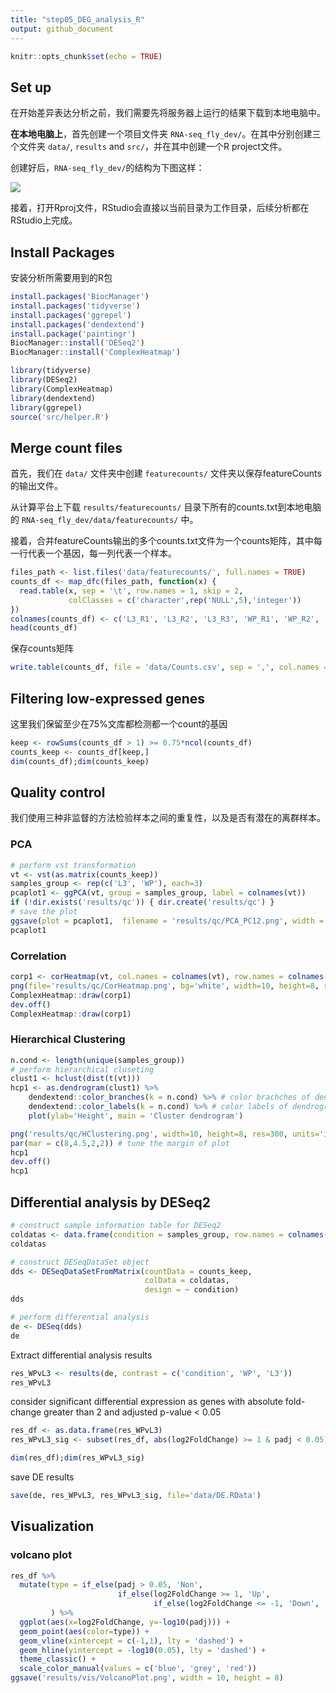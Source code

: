 ---
title: "step05_DEG_analysis_R"
output: github_document
---

```{r setup, include=FALSE}
knitr::opts_chunk$set(echo = TRUE)
```

## Set up

在开始差异表达分析之前，我们需要先将服务器上运行的结果下载到本地电脑中。

**在本地电脑上**，首先创建一个项目文件夹 `RNA-seq_fly_dev/`。在其中分别创建三个文件夹 `data/`, `results` and `src/`，并在其中创建一个R project文件。

创建好后，`RNA-seq_fly_dev/`的结构为下图这样：

![](images/paste-EB4A0157.png)

接着，打开Rproj文件，RStudio会直接以当前目录为工作目录，后续分析都在RStudio上完成。

## Install Packages

安装分析所需要用到的R包

```{r,eval=FALSE}
install.packages('BiocManager')
install.packages('tidyverse')
install.packages('ggrepel')
install.packages('dendextend')
install.package('paintingr')
BiocManager::install('DESeq2')
BiocManager::install('ComplexHeatmap')
```

```{r,warning=FALSE,message=FALSE}
library(tidyverse)
library(DESeq2)
library(ComplexHeatmap)
library(dendextend)
library(ggrepel)
source('src/helper.R')
```

## Merge count files

首先，我们在 `data/` 文件夹中创建 `featurecounts/` 文件夹以保存featureCounts的输出文件。

从计算平台上下载 `results/featurecounts/` 目录下所有的counts.txt到本地电脑的 `RNA-seq_fly_dev/data/featurecounts/` 中。

接着，合并featureCounts输出的多个counts.txt文件为一个counts矩阵，其中每一行代表一个基因，每一列代表一个样本。

```{r}
files_path <- list.files('data/featurecounts/', full.names = TRUE)
counts_df <- map_dfc(files_path, function(x) {
  read.table(x, sep = '\t', row.names = 1, skip = 2,
             colClasses = c('character',rep('NULL',5),'integer'))
})
colnames(counts_df) <- c('L3_R1', 'L3_R2', 'L3_R3', 'WP_R1', 'WP_R2', 'WP_R3')
head(counts_df)
```

保存counts矩阵

```{r}
write.table(counts_df, file = 'data/Counts.csv', sep = ',', col.names = NA)
```

## Filtering low-expressed genes

这里我们保留至少在75%文库都检测都一个count的基因

```{r}
keep <- rowSums(counts_df > 1) >= 0.75*ncol(counts_df)
counts_keep <- counts_df[keep,]
dim(counts_df);dim(counts_keep)
```

## Quality control

我们使用三种非监督的方法检验样本之间的重复性，以及是否有潜在的离群样本。

### PCA

```{r,message=FALSE}
# perform vst transformation
vt <- vst(as.matrix(counts_keep))
samples_group <- rep(c('L3', 'WP'), each=3)
pcaplot1 <- ggPCA(vt, group = samples_group, label = colnames(vt))
if (!dir.exists('results/qc')) { dir.create('results/qc') }
# save the plot
ggsave(plot = pcaplot1,  filename = 'results/qc/PCA_PC12.png', width = 10, height = 8)
pcaplot1
```

### Correlation

```{r,message=FALSE}
corp1 <- corHeatmap(vt, col.names = colnames(vt), row.names = colnames(vt))
png(file='results/qc/CorHeatmap.png', bg='white', width=10, height=8, res=300, units='in')
ComplexHeatmap::draw(corp1)
dev.off()
ComplexHeatmap::draw(corp1)
```

### Hierarchical Clustering

```{r}
n.cond <- length(unique(samples_group))
# perform hierarchical cluseting
clust1 <- hclust(dist(t(vt)))
hcp1 <- as.dendrogram(clust1) %>% 
    dendextend::color_branches(k = n.cond) %>% # color brachches of dendrogram 
    dendextend::color_labels(k = n.cond) %>% # color labels of dendrogram
    plot(ylab='Height', main = 'Cluster dendrogram')

png('results/qc/HClustering.png', width=10, height=8, res=300, units='in')
par(mar = c(8,4.5,2,2)) # tune the margin of plot
hcp1
dev.off()
hcp1
```

## Differential analysis by DESeq2

```{r}
# construct sample information table for DESeq2
coldatas <- data.frame(condition = samples_group, row.names = colnames(counts_keep))
coldatas
```

```{r,warning=FALSE}
# construct DESeqDataSet object
dds <- DESeqDataSetFromMatrix(countData = counts_keep,
                              colData = coldatas,
                              design = ~ condition)
dds
```

```{r}
# perform differential analysis
de <- DESeq(dds)
de
```

Extract differential analysis results

```{r}
res_WPvL3 <- results(de, contrast = c('condition', 'WP', 'L3'))
res_WPvL3
```

consider significant differential expression as genes with absolute fold-change greater than 2 and adjusted p-value \< 0.05

```{r}
res_df <- as.data.frame(res_WPvL3)
res_WPvL3_sig <- subset(res_df, abs(log2FoldChange) >= 1 & padj < 0.05)

dim(res_df);dim(res_WPvL3_sig)
```

save DE results

```{r}
save(de, res_WPvL3, res_WPvL3_sig, file='data/DE.RData')
```

## Visualization

### volcano plot

```{r}
res_df %>% 
  mutate(type = if_else(padj > 0.05, 'Non', 
                        if_else(log2FoldChange >= 1, 'Up', 
                                if_else(log2FoldChange <= -1, 'Down', 'Non')), missing='Non')
         ) %>%
  ggplot(aes(x=log2FoldChange, y=-log10(padj))) +
  geom_point(aes(color=type)) +
  geom_vline(xintercept = c(-1,1), lty = 'dashed') +
  geom_hline(yintercept = -log10(0.05), lty = 'dashed') +
  theme_classic() +
  scale_color_manual(values = c('blue', 'grey', 'red'))
ggsave('results/vis/VolcanoPlot.png', width = 10, height = 8)
```

